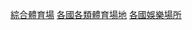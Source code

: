 {{container cat}}
{{Categories by country|nocat}}

[[Category:綜合體育場|]]
[[Category:各國各類體育場地|]]
[[Category:各國娛樂場所|]]